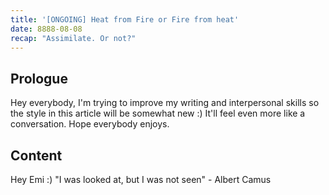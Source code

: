 ```yaml
---
title: '[ONGOING] Heat from Fire or Fire from heat'
date: 8888-08-08
recap: "Assimilate. Or not?"
---
```


## Prologue
Hey everybody, I'm trying to improve my writing and interpersonal skills so the style in this article will be
somewhat new :) It'll feel even more like a conversation. Hope everybody enjoys.


## Content
Hey Emi :)
"I was looked at, but I was not seen" - Albert Camus
